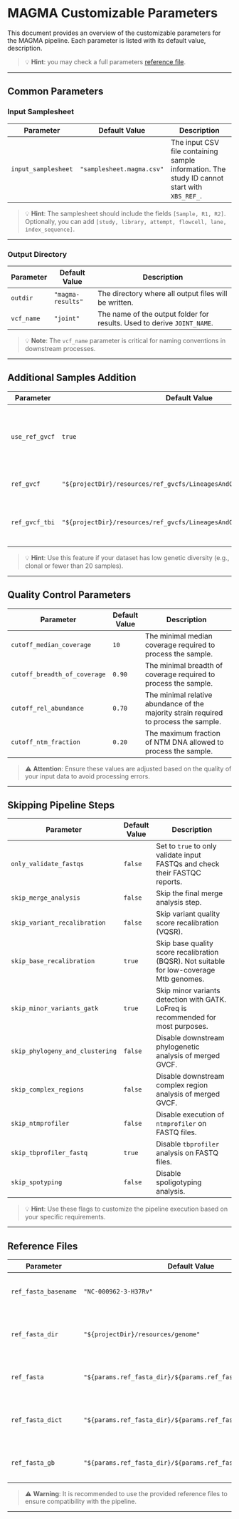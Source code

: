 # MAGMA Customizable Parameters


This document provides an overview of the customizable parameters for the MAGMA pipeline. Each parameter is listed with its default value, description.

> 💡 **Hint**: you may check a full parameters [reference file](https://github.com/TORCH-Consortium/MAGMA/blob/master/params/params.yaml).

---

## Common Parameters

### Input Samplesheet
| Parameter             | Default Value              | Description                                                                                     |
|-----------------------|----------------------------|-------------------------------------------------------------------------------------------------|
| `input_samplesheet`   | `"samplesheet.magma.csv"`  | The input CSV file containing sample information. The study ID cannot start with `XBS_REF_`.   |

> 💡 **Hint**: The samplesheet should include the fields `[Sample, R1, R2]`. Optionally, you can add `[study, library, attempt, flowcell, lane, index_sequence]`.

---

### Output Directory
| Parameter   | Default Value         | Description                                                                 |
|-------------|-----------------------|-----------------------------------------------------------------------------|
| `outdir`    | `"magma-results"`     | The directory where all output files will be written.                      |
| `vcf_name`  | `"joint"`             | The name of the output folder for results. Used to derive `JOINT_NAME`.    |

> 💡 **Note**: The `vcf_name` parameter is critical for naming conventions in downstream processes.

---

## Additional Samples Addition

| Parameter         | Default Value                                                                 | Description                                                                                     |
|-------------------|-------------------------------------------------------------------------------|-------------------------------------------------------------------------------------------------|
| `use_ref_gvcf`    | `true`                                                                      | Whether to use a reference GVCF file to include additional samples.                            |
| `ref_gvcf`        | `"${projectDir}/resources/ref_gvcfs/LineagesAndOutgroupV2.g.vcf.gz"`         | Path to the reference GVCF file.                                                              |
| `ref_gvcf_tbi`    | `"${projectDir}/resources/ref_gvcfs/LineagesAndOutgroupV2.g.vcf.gz.tbi"`     | Path to the index file for the reference GVCF.                                                |

> 💡 **Hint**: Use this feature if your dataset has low genetic diversity (e.g., clonal or fewer than 20 samples).

---

## Quality Control Parameters

| Parameter                     | Default Value | Description                                                                                     |
|-------------------------------|---------------|-------------------------------------------------------------------------------------------------|
| `cutoff_median_coverage`      | `10`          | The minimal median coverage required to process the sample.                                    |
| `cutoff_breadth_of_coverage`  | `0.90`        | The minimal breadth of coverage required to process the sample.                                |
| `cutoff_rel_abundance`        | `0.70`        | The minimal relative abundance of the majority strain required to process the sample.          |
| `cutoff_ntm_fraction`         | `0.20`        | The maximum fraction of NTM DNA allowed to process the sample.                                 |

> ⚠️ **Attention**: Ensure these values are adjusted based on the quality of your input data to avoid processing errors.

---

## Skipping Pipeline Steps

| Parameter                        | Default Value | Description                                                                                     |
|----------------------------------|---------------|-------------------------------------------------------------------------------------------------|
| `only_validate_fastqs`           | `false`       | Set to `true` to only validate input FASTQs and check their FASTQC reports.                    |
| `skip_merge_analysis`            | `false`       | Skip the final merge analysis step.                                                            |
| `skip_variant_recalibration`     | `false`       | Skip variant quality score recalibration (VQSR).                                               |
| `skip_base_recalibration`        | `true`        | Skip base quality score recalibration (BQSR). Not suitable for low-coverage Mtb genomes.       |
| `skip_minor_variants_gatk`       | `true`        | Skip minor variants detection with GATK. LoFreq is recommended for most purposes.              |
| `skip_phylogeny_and_clustering`  | `false`       | Disable downstream phylogenetic analysis of merged GVCF.                                       |
| `skip_complex_regions`           | `false`       | Disable downstream complex region analysis of merged GVCF.                                     |
| `skip_ntmprofiler`               | `false`       | Disable execution of `ntmprofiler` on FASTQ files.                                             |
| `skip_tbprofiler_fastq`          | `true`        | Disable `tbprofiler` analysis on FASTQ files.                                                  |
| `skip_spotyping`                 | `false`       | Disable spoligotyping analysis.                                                                |

> 💡 **Hint**: Use these flags to customize the pipeline execution based on your specific requirements.

---

## Reference Files

| Parameter               | Default Value                                              | Description                                                                                     |
|-------------------------|------------------------------------------------------------|-------------------------------------------------------------------------------------------------|
| `ref_fasta_basename`    | `"NC-000962-3-H37Rv"`                                      | Basename of the reference FASTA file.                                                          |
| `ref_fasta_dir`         | `"${projectDir}/resources/genome"`                         | Directory containing the reference FASTA file.                                                 |
| `ref_fasta`             | `"${params.ref_fasta_dir}/${params.ref_fasta_basename}.fa"`| Full path to the reference FASTA file.                                                         |
| `ref_fasta_dict`        | `"${params.ref_fasta_dir}/${params.ref_fasta_basename}.dict"`| Path to the reference FASTA dictionary file.                                                  |
| `ref_fasta_gb`          | `"${params.ref_fasta_dir}/${params.ref_fasta_basename}.gb"`| Path to the reference GenBank file.                                                            |

> ⚠️ **Warning**: It is recommended to use the provided reference files to ensure compatibility with the pipeline.

---

